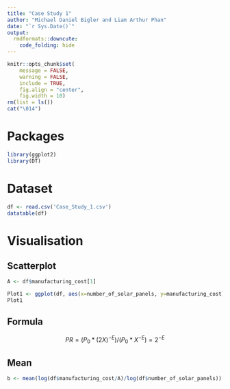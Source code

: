 ```yaml
---
title: "Case Study 1"
author: "Michael Daniel Bigler and Liam Arthur Phan"
date: "`r Sys.Date()`"
output:
  rmdformats::downcute:
    code_folding: hide
---
```


```r
knitr::opts_chunk$set(
	message = FALSE,
	warning = FALSE,
	include = TRUE,
	fig.align = "center",
	fig.width = 10)
rm(list = ls())
cat("\014")
```

# Packages

```r
library(ggplot2)
library(DT)
```

# Dataset

```r
df <- read.csv('Case_Study_1.csv')
datatable(df)
```

# Visualisation

## Scatterplot

```r

A <- df$manufacturing_cost[1]

Plot1 <- ggplot(df, aes(x=number_of_solar_panels, y=manufacturing_cost)) + geom_point() + geom_line()
Plot1
```

## Formula

$$
PR = (P_0 * (2X)^{-E})/(P_0*X^{-E})=2^{-E}
$$

## Mean

```r

b <- mean(log(df$manufacturing_cost/A)/log(df$number_of_solar_panels))

```
